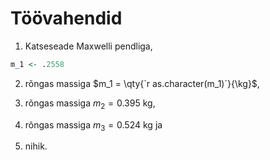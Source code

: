 # Töövahendid

1. Katseseade Maxwelli pendliga,

```r
m_1 <- .2558

```

2. rõngas massiga $m_1 = \qty{`r as.character(m_1)`}{\kg}$,

3. rõngas massiga $m_2 = \qty{0,395}{\kg}$,

4. rõngas massiga $m_3 = \qty{0,524}{\kg}$ ja

5. nihik.
